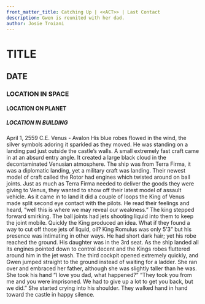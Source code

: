 ```yaml
---
front_matter_title: Catching Up | <<ACT>> | Last Contact
description: Gwen is reunited with her dad.
author: Josie Troiani
---
```

# TITLE

## DATE

### LOCATION IN SPACE

#### LOCATION ON PLANET

##### LOCATION IN BUILDING

April 1, 2559 C.E.
Venus - Avalon
His blue robes flowed in the wind, the silver symbols adoring it sparkled as they moved. He was standing on a landing pad just outside the castle’s walls. A small extremely fast craft came in at an absurd entry angle. It created a large black cloud in the decontaminated Venusian atmosphere.
The ship was from Terra Firma, it was a diplomatic landing, yet a military craft was landing. Their newest model of craft called the Rotor had engines which twisted around on ball joints. Just as much as Terra Firma needed to deliver the goods they were giving to Venus, they wanted to show off their latest model of assault vehicle.
As it came in to land it did a couple of loops the King of Venus made split second eye contact with the pilots. He read their feelings and heard, “well this is where we may reveal our weakness.” The king stepped forward smirking. The ball joints had jets shooting liquid into them to keep the joint mobile. Quickly the King produced an idea. What if they found a way to cut off those jets of liquid, oil?
King Romulus was only 5’3” but his presence was intimating in other ways. He had short dark hair; yet his robe reached the ground. His daughter was in the 3rd seat. As the ship landed all its engines pointed down to control decent and the Kings robes fluttered around him in the jet wash. The third cockpit opened extremely quickly, and Gwen jumped straight to the ground instead of waiting for a ladder. She ran over and embraced her father, although she was slightly taller than he was.
She took his hand “I love you dad, what happened?”
“They took you from me and you were imprisoned. We had to give up a lot to get you back, but we did.” She started crying into his shoulder. They walked hand in hand toward the castle in happy silence.
